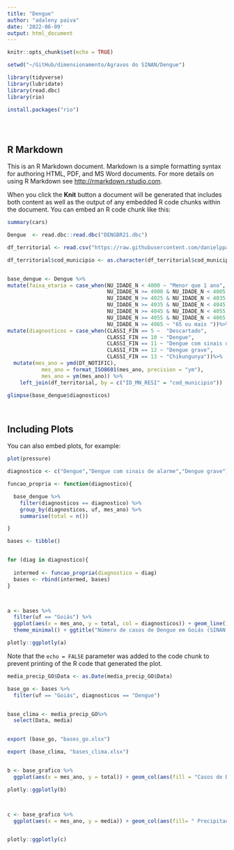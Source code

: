 ```yaml
---
title: "Dengue"
author: "adaleny paiva"
date: '2022-06-09'
output: html_document
---
```


```r
knitr::opts_chunk$set(echo = TRUE)

setwd("~/GitHub/dimensionamento/Agravos do SINAN/Dengue")

library(tidyverse)
library(lubridate)
library(read.dbc)
library(rio)

install.packages("rio")





```

## R Markdown

This is an R Markdown document. Markdown is a simple formatting syntax for authoring HTML, PDF, and MS Word documents. For more details on using R Markdown see <http://rmarkdown.rstudio.com>.

When you click the **Knit** button a document will be generated that includes both content as well as the output of any embedded R code chunks within the document. You can embed an R code chunk like this:

```r
summary(cars)

Dengue  <- read.dbc::read.dbc("DENGBR21.dbc")

df_territorial <- read.csv("https://raw.githubusercontent.com/danielppagotto/dimensionamento/main/Agravos%20do%20SINAN/Animais%20pe%C3%A7onhentos/df_territorial.csv")

df_territorial$cod_municipio <- as.character(df_territorial$cod_municipio)


base_dengue <- Dengue %>%  
mutate(faixa_etaria = case_when(NU_IDADE_N < 4000 ~ "Menor que 1 ano",
                                NU_IDADE_N >= 4000 & NU_IDADE_N < 4005 ~ "Entre 1 e 4 anos",                                   NU_IDADE_N >= 4005 & NU_IDADE_N < 4015 ~ "Entre 5 e 14 anos",                                  NU_IDADE_N >= 4015 & NU_IDADE_N < 4025 ~ "Entre 15 e 24 anos", 
                                NU_IDADE_N >= 4025 & NU_IDADE_N < 4035 ~ "Entre 25 e 34 anos", 
                                NU_IDADE_N >= 4035 & NU_IDADE_N < 4045 ~ "Entre 35 e 44 anos", 
                                NU_IDADE_N >= 4045 & NU_IDADE_N < 4055 ~ "Entre 45 e 54 anos", 
                                NU_IDADE_N >= 4055 & NU_IDADE_N < 4065 ~ "Entre 55 e 64 anos", 
                                NU_IDADE_N >= 4065 ~ "65 ou mais "))%>%
mutate(diagnosticos = case_when(CLASSI_FIN == 5 ~  "Descartado",
                                CLASSI_FIN == 10 ~ "Dengue", 
                                CLASSI_FIN == 11 ~ "Dengue com sinais de alarme",
                                CLASSI_FIN == 12 ~ "Dengue grave",
                                CLASSI_FIN == 13 ~ "Chikungunya"))%>%
  mutate(mes_ano = ymd(DT_NOTIFIC),
           mes_ano = format_ISO8601(mes_ano, precision = "ym"),
           mes_ano = ym(mes_ano)) %>% 
    left_join(df_territorial, by = c("ID_MN_RESI" = "cod_municipio"))

glimpse(base_dengue$diagnosticos)




```


## Including Plots

You can also embed plots, for example:

```r
plot(pressure)

diagnostico <- c("Dengue","Dengue com sinais de alarme","Dengue grave")

funcao_propria <- function(diagnostico){

  base_dengue %>% 
    filter(diagnosticos == diagnostico) %>% 
    group_by(diagnosticos, uf, mes_ano) %>%
    summarise(total = n())

}

bases <- tibble()


for (diag in diagnostico){
  
  intermed <- funcao_propria(diagnostico = diag)
  bases <- rbind(intermed, bases)
}




```
```r


a <- bases %>% 
  filter(uf == "Goiás") %>% 
  ggplot(aes(x = mes_ano, y = total, col = diagnosticos)) + geom_line() +
  theme_minimal() + ggtitle("Número de casos de Dengue em Goiás (SINAN - 2021)")

plotly::ggplotly(a)

```

Note that the `echo = FALSE` parameter was added to the code chunk to prevent printing of the R code that generated the plot.

```r



media_precip_GO$Data <- as.Date(media_precip_GO$Data)  

base_go <- bases %>%
  filter(uf == "Goiás", diagnosticos == "Dengue")


base_clima <- media_precip_GO%>%
  select(Data, media)


export (base_go, "bases_go.xlsx")

export (base_clima, "bases_clima.xlsx")



```


```r

b <- base_grafico %>% 
  ggplot(aes(x = mes_ano, y = total)) + geom_col(aes(fill = "Casos de Dengue")) +  theme_minimal() + ggtitle("Número de casos de Dengue em Goiás (SINAN - 2021)")

plotly::ggplotly(b)




```


```r

c <- base_grafico %>% 
  ggplot(aes(x = mes_ano, y = media)) + geom_col(aes(fill= " Precipitação Media"))+ theme_minimal() + ggtitle("Precipitação Média em Goiás")


plotly::ggplotly(c)



```

